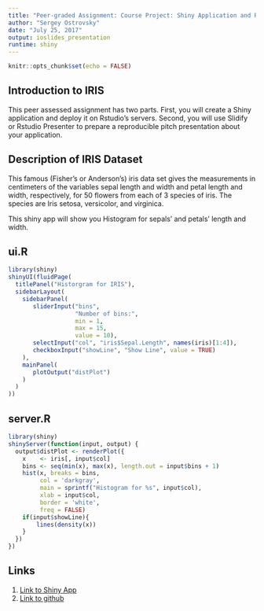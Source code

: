 ---
title: "Peer-graded Assignment: Course Project: Shiny Application and Reproducible Pitch"
author: "Sergey Ostrovsky"
date: "July 25, 2017"
output: ioslides_presentation
runtime: shiny
---

```{r setup, include=FALSE}
knitr::opts_chunk$set(echo = FALSE)
```

## Introduction to IRIS

This peer assessed assignment has two parts. First, you will create a Shiny application and deploy it on Rstudio's servers. Second, you will use Slidify or Rstudio Presenter to prepare a reproducible pitch presentation about your application. 

## Description of IRIS Dataset

This famous (Fisher's or Anderson's) iris data set gives the measurements in centimeters of the variables sepal length and width and petal length and width, respectively, for 50 flowers from each of 3 species of iris. The species are Iris setosa, versicolor, and virginica.

This shiny app will show you Histogram for sepals' and petals' length and width.

## ui.R
```{r, echo=TRUE, eval=FALSE}
library(shiny)
shinyUI(fluidPage(
  titlePanel("Historgram for IRIS"),
  sidebarLayout(
    sidebarPanel(
       sliderInput("bins",
                   "Number of bins:",
                   min = 1,
                   max = 15,
                   value = 10),
       selectInput("col", "iris$Sepal.Length", names(iris)[1:4]),
       checkboxInput("showLine", "Show Line", value = TRUE)
    ),
    mainPanel(
       plotOutput("distPlot")
    )
  )
))
```

## server.R
```{r, echo=TRUE, eval=FALSE}
library(shiny)
shinyServer(function(input, output) {
  output$distPlot <- renderPlot({
    x    <- iris[, input$col]
    bins <- seq(min(x), max(x), length.out = input$bins + 1)
    hist(x, breaks = bins, 
         col = 'darkgray', 
         main = sprintf("Histogram for %s", input$col),
         xlab = input$col,
         border = 'white', 
         freq = FALSE)
    if(input$showLine){
        lines(density(x))
    }
  })
})
```

## Links

1. [Link to Shiny App](https://sostrovs.shinyapps.io/shinyapp/)
2. [Link to github](https://github.com/sostrovs/Developing-Data-Products)



